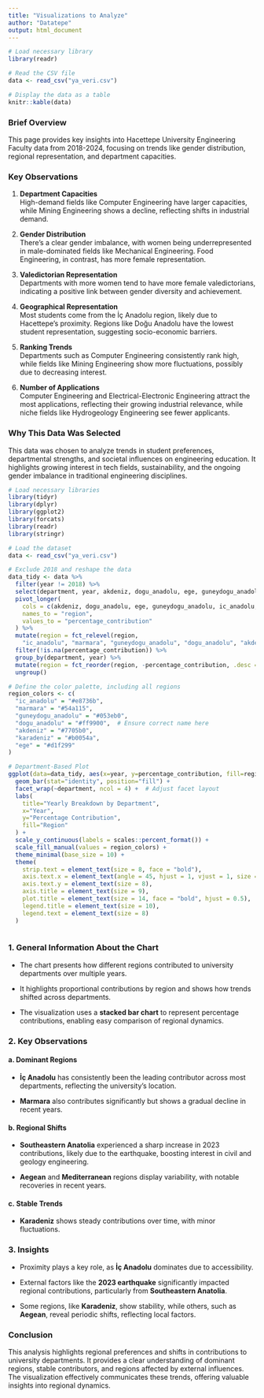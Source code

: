 ```yaml
---
title: "Visualizations to Analyze"
author: "Datatepe"
output: html_document
---
```

```r
# Load necessary library
library(readr)

# Read the CSV file
data <- read_csv("ya_veri.csv")

# Display the data as a table
knitr::kable(data)
```



### **Brief Overview**

This page provides key insights into Hacettepe University Engineering Faculty data from 2018-2024, focusing on trends like gender distribution, regional representation, and department capacities.

### Key Observations

1. **Department Capacities**  
   High-demand fields like Computer Engineering have larger capacities, while Mining Engineering shows a decline, reflecting shifts in industrial demand.

2. **Gender Distribution**  
   There's a clear gender imbalance, with women being underrepresented in male-dominated fields like Mechanical Engineering. Food Engineering, in contrast, has more female representation.

3. **Valedictorian Representation**  
   Departments with more women tend to have more female valedictorians, indicating a positive link between gender diversity and achievement.

4. **Geographical Representation**  
   Most students come from the İç Anadolu region, likely due to Hacettepe’s proximity. Regions like Doğu Anadolu have the lowest student representation, suggesting socio-economic barriers.

5. **Ranking Trends**  
   Departments such as Computer Engineering consistently rank high, while fields like Mining Engineering show more fluctuations, possibly due to decreasing interest.

6. **Number of Applications**  
   Computer Engineering and Electrical-Electronic Engineering attract the most applications, reflecting their growing industrial relevance, while niche fields like Hydrogeology Engineering see fewer applicants.

### Why This Data Was Selected

This data was chosen to analyze trends in student preferences, departmental strengths, and societal influences on engineering education. It highlights growing interest in tech fields, sustainability, and the ongoing gender imbalance in traditional engineering disciplines.


```r
# Load necessary libraries
library(tidyr)
library(dplyr)
library(ggplot2)
library(forcats)
library(readr)
library(stringr)

# Load the dataset
data <- read_csv("ya_veri.csv")

# Exclude 2018 and reshape the data
data_tidy <- data %>%
  filter(year != 2018) %>%
  select(department, year, akdeniz, dogu_anadolu, ege, guneydogu_anadolu, ic_anadolu, karadeniz, marmara) %>%
  pivot_longer(
    cols = c(akdeniz, dogu_anadolu, ege, guneydogu_anadolu, ic_anadolu, karadeniz, marmara),
    names_to = "region",
    values_to = "percentage_contribution"
  ) %>%
  mutate(region = fct_relevel(region, 
    "ic_anadolu", "marmara", "guneydogu_anadolu", "dogu_anadolu", "akdeniz", "ege", "karadeniz")) %>%
  filter(!is.na(percentage_contribution)) %>%
  group_by(department, year) %>%
  mutate(region = fct_reorder(region, -percentage_contribution, .desc = TRUE)) %>%
  ungroup()

# Define the color palette, including all regions
region_colors <- c(
  "ic_anadolu" = "#e8736b",
  "marmara" = "#54a115",
  "guneydogu_anadolu" = "#053eb0",
  "dogu_anadolu" = "#ff9900",  # Ensure correct name here
  "akdeniz" = "#7705b0",
  "karadeniz" = "#b0054a",
  "ege" = "#d1f299"
)

# Department-Based Plot
ggplot(data=data_tidy, aes(x=year, y=percentage_contribution, fill=region)) +
  geom_bar(stat="identity", position="fill") +
  facet_wrap(~department, ncol = 4) +  # Adjust facet layout
  labs(
    title="Yearly Breakdown by Department",
    x="Year",
    y="Percentage Contribution",
    fill="Region"
  ) +
  scale_y_continuous(labels = scales::percent_format()) +
  scale_fill_manual(values = region_colors) +
  theme_minimal(base_size = 10) +
  theme(
    strip.text = element_text(size = 8, face = "bold"),
    axis.text.x = element_text(angle = 45, hjust = 1, vjust = 1, size = 6),
    axis.text.y = element_text(size = 8),
    axis.title = element_text(size = 9),
    plot.title = element_text(size = 14, face = "bold", hjust = 0.5),
    legend.title = element_text(size = 10),
    legend.text = element_text(size = 8)
  )



```

### **1. General Information About the Chart**

-   The chart presents how different regions contributed to university departments over multiple years.

-   It highlights proportional contributions by region and shows how trends shifted across departments.

-   The visualization uses a **stacked bar chart** to represent percentage contributions, enabling easy comparison of regional dynamics.

### **2. Key Observations**

#### **a. Dominant Regions**

-   **İç Anadolu** has consistently been the leading contributor across most departments, reflecting the university's location.

-   **Marmara** also contributes significantly but shows a gradual decline in recent years.

#### **b. Regional Shifts**

-   **Southeastern Anatolia** experienced a sharp increase in 2023 contributions, likely due to the earthquake, boosting interest in civil and geology engineering.

-   **Aegean** and **Mediterranean** regions display variability, with notable recoveries in recent years.

#### **c. Stable Trends**

-   **Karadeniz** shows steady contributions over time, with minor fluctuations.

### **3. Insights**

-   Proximity plays a key role, as **İç Anadolu** dominates due to accessibility.

-   External factors like the **2023 earthquake** significantly impacted regional contributions, particularly from **Southeastern Anatolia**.

-   Some regions, like **Karadeniz**, show stability, while others, such as **Aegean**, reveal periodic shifts, reflecting local factors.

### **Conclusion**

This analysis highlights regional preferences and shifts in contributions to university departments. It provides a clear understanding of dominant regions, stable contributors, and regions affected by external influences. The visualization effectively communicates these trends, offering valuable insights into regional dynamics.

